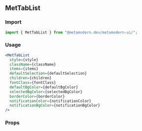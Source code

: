 <!--- TabList.stories.mdx -->


<Meta title="MDX/MetTabList" component={MetTabList} />

## MetTabList

### Import

```jsx
import { MetTabList } from "@metamodern.dev/metamodern-ui/";
```

### Usage

```jsx
<MetTabList
  style={style}
  className={className}
  items={items}
  defaultSelection={defaultSelection}
  children={children}
  fontClass={fontClass}
  defaultBgColor={defaultBgColor}
  selectedBgColor={selectedBgColor}
  borderColor={borderColor}
  notificationColor={notificationColor}
  notificationBgColor={notificationBgColor}
/>
```

### Props

<ArgsTable of={MetTabList} />
